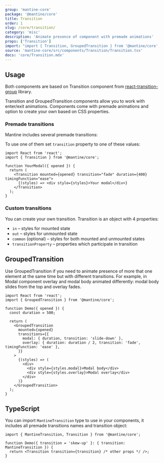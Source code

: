 ```yaml
---
group: 'mantine-core'
package: '@mantine/core'
title: Transition
order: 1
slug: /core/transition/
category: 'misc'
description: 'Animate presence of component with premade animations'
props: ['Transition']
import: "import { Transition, GroupedTransition } from '@mantine/core';"
source: 'mantine-core/src/components/Transition/Transition.tsx'
docs: 'core/Transition.mdx'
---
```



## Usage

Both components are based on Transition component from [react-transition-group](https://www.npmjs.com/package/react-transition-group) library.

Transition and GroupedTransition components allow you to work with enter/exit animations.
Components come with premade animations and option to create your own based on CSS properties.

### Premade transitions

Mantine includes several premade transitions:

<Demo data={TooltipDemos.transitions} />

To use one of them set `transition` property to one of these values:

```tsx
import React from 'react';
import { Transition } from '@mantine/core';

function YourModal({ opened }) {
  return (
    <Transition mounted={opened} transition="fade" duration={400} timingFunction="ease">
      {(styles) => <div style={styles}>Your modal</div>}
    </Transition>
  );
}
```

### Custom transitions

You can create your own transition. Transition is an object with 4 properties:

- `in` – styles for mounted state
- `out` – styles for unmounted state
- `common` (optional) – styles for both mounted and unmounted states
- `transitionProperty` – properties which participate in transition

<Demo data={TransitionDemos.custom} />

## GroupedTransition

Use GroupedTransition if you need to animate presence of more that one element at the same time but with different transitions.
For example, in <GatsbyLink to="/core/modal/">Modal</GatsbyLink> component overlay and modal body animated differently:
modal body slides from the top and overlay fades.

```tsx
import React from 'react';
import { GroupedTransition } from '@mantine/core';

function Demo({ opened }) {
  const duration = 500;

  return (
    <GroupedTransition
      mounted={opened}
      transitions={{
        modal: { duration, transition: 'slide-down' },
        overlay: { duration: duration / 2, transition: 'fade', timingFunction: 'ease' },
      }}
    >
      {(styles) => (
        <div>
          <div style={styles.modal}>Modal body</div>
          <div style={styles.overlay}>Modal overlay</div>
        </div>
      )}
    </GroupedTransition>
  );
}
```

## TypeScript

You can import `MantineTransition` type to use in your components,
it includes all premade transitions names and transition object:

```tsx
import { MantineTransition, Transition } from '@mantine/core';

function Demo({ transition = 'skew-up' }: { transition: MantineTransition }) {
  return <Transition transition={transition} /* other props */ />;
}
```
